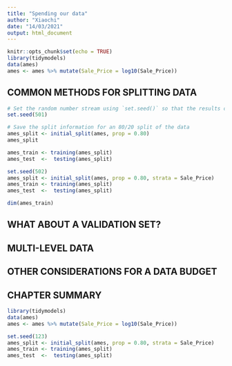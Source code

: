 ```yaml
---
title: "Spending our data"
author: "Xiaochi"
date: "14/03/2021"
output: html_document
---
```


```r
knitr::opts_chunk$set(echo = TRUE)
library(tidymodels)
data(ames)
ames <- ames %>% mutate(Sale_Price = log10(Sale_Price))
```




## COMMON METHODS FOR SPLITTING DATA


```r
# Set the random number stream using `set.seed()` so that the results can be reproduced later. 
set.seed(501)

# Save the split information for an 80/20 split of the data
ames_split <- initial_split(ames, prop = 0.80)
ames_split
```

```r
ames_train <- training(ames_split)
ames_test  <-  testing(ames_split)
```


```r
set.seed(502)
ames_split <- initial_split(ames, prop = 0.80, strata = Sale_Price)
ames_train <- training(ames_split)
ames_test  <-  testing(ames_split)

dim(ames_train)
```



## WHAT ABOUT A VALIDATION SET?


## MULTI-LEVEL DATA




## OTHER CONSIDERATIONS FOR A DATA BUDGET


## CHAPTER SUMMARY

```r
library(tidymodels)
data(ames)
ames <- ames %>% mutate(Sale_Price = log10(Sale_Price))

set.seed(123)
ames_split <- initial_split(ames, prop = 0.80, strata = Sale_Price)
ames_train <- training(ames_split)
ames_test  <-  testing(ames_split)
```

